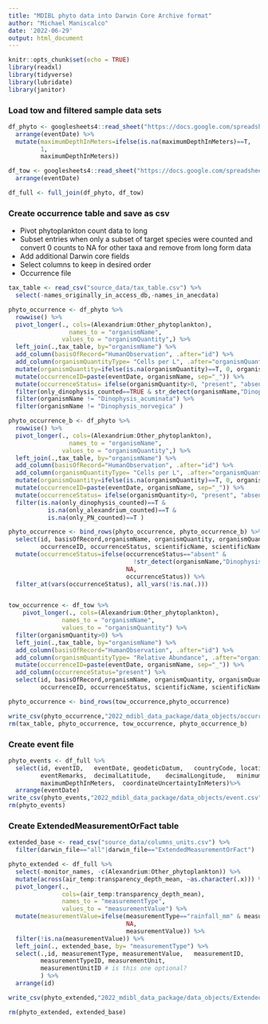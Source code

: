 ```yaml
---
title: "MDIBL phyto data into Darwin Core Archive format"
author: "Michael Maniscalco"
date: '2022-06-29'
output: html_document
---
```


```r
knitr::opts_chunk$set(echo = TRUE)
library(readxl)
library(tidyverse)
library(lubridate)
library(janitor)
```

### Load tow and filtered sample data sets

```r
df_phyto <- googlesheets4::read_sheet("https://docs.google.com/spreadsheets/d/1gj44rb7tz8_Y43Io3aIVJaJfgN-Gr9mOGEokjDZpu5E/edit#gid=902631445") %>%
  arrange(eventDate) %>%
  mutate(maximumDepthInMeters=ifelse(is.na(maximumDepthInMeters)==T,
         1,
         maximumDepthInMeters)) 

df_tow <- googlesheets4::read_sheet("https://docs.google.com/spreadsheets/d/1bz9ZMGaARpJCBnHZB632ltLvTyscNlLQsaqxae6SWqQ/edit#gid=0") %>%
  arrange(eventDate)

df_full <- full_join(df_phyto, df_tow)
```

### Create occurrence table and save as csv
* Pivot phytoplankton count data to long 
* Subset entries when only a subset of target species were counted and convert 0 counts to NA for other taxa and remove from long form data
* Add additional Darwin core fields
* Select columns to keep in desired order
* Occurrence file

```r
tax_table <- read_csv("source_data/tax_table.csv") %>%
  select(-names_originally_in_access_db,-names_in_anecdata)

phyto_occurrence <- df_phyto %>%
  rowwise() %>%
  pivot_longer(., cols=(Alexandrium:Other_phytoplankton),
                 names_to = "organismName",
               values_to = "organismQuantity",) %>%
  left_join(.,tax_table, by="organismName") %>%
  add_column(basisOfRecord="HumanObservation", .after="id") %>%
  add_column(organismQuantityType= "Cells per L", .after="organismQuantity") %>% 
  mutate(organismQuantity=ifelse(is.na(organismQuantity)==T, 0, organismQuantity)) %>%
  mutate(occurrenceID=paste(eventDate, organismName, sep="_")) %>%
  mutate(occurrenceStatus= ifelse(organismQuantity>0, "present", "absent")) %>%
  filter(only_dinophysis_counted==TRUE & str_detect(organismName,"Dinophysis")==T |only_alexandrium_counted==TRUE & str_detect(organismName,"Alexandrium")==T |only_PN_counted==TRUE & str_detect(organismName,"Pseudo_nit" )==T) %>%
  filter(organismName != "Dinophysis_acuminata") %>%
  filter(organismName != "Dinophysis_norvegica" )

phyto_occurrence_b <- df_phyto %>%
  rowwise() %>%
  pivot_longer(., cols=(Alexandrium:Other_phytoplankton),
                 names_to = "organismName",
               values_to = "organismQuantity",) %>%
  left_join(.,tax_table, by="organismName") %>%
  add_column(basisOfRecord="HumanObservation", .after="id") %>%
  add_column(organismQuantityType= "Cells per L", .after="organismQuantity") %>% 
  mutate(organismQuantity=ifelse(is.na(organismQuantity)==T, 0, organismQuantity)) %>%
  mutate(occurrenceID=paste(eventDate, organismName, sep="_")) %>%
  mutate(occurrenceStatus= ifelse(organismQuantity>0, "present", "absent")) %>%
  filter(is.na(only_dinophysis_counted)==T &
           is.na(only_alexandrium_counted)==T & 
           is.na(only_PN_counted)==T ) 

phyto_occurrence <- bind_rows(phyto_occurrence, phyto_occurrence_b) %>%
  select(id, basisOfRecord,organismName, organismQuantity, organismQuantityType,
         occurrenceID, occurrenceStatus, scientificName, scientificNameID, taxonID, kingdom) %>%
  mutate(occurrenceStatus=ifelse(occurrenceStatus=="absent" &
                                   !str_detect(organismName,"Dinophysis|Pseudo_n|Alexandrium|Prorocentrum|Margalefidinium|Karenia"),
                                 NA,
                                 occurrenceStatus)) %>%
  filter_at(vars(occurrenceStatus), all_vars(!is.na(.)))


tow_occurrence <- df_tow %>%
    pivot_longer(., cols=(Alexandrium:Other_phytoplankton),
               names_to = "organismName",
               values_to = "organismQuantity") %>%
  filter(organismQuantity>0) %>%
  left_join(.,tax_table, by="organismName") %>%
  add_column(basisOfRecord="HumanObservation", .after="id") %>%
  add_column(organismQuantityType= "Relative Abundance", .after="organismQuantity") %>% 
  mutate(occurrenceID=paste(eventDate, organismName, sep="_")) %>%
  add_column(occurrenceStatus="present") %>%
  select(id, basisOfRecord,organismName, organismQuantity, organismQuantityType,
         occurrenceID, occurrenceStatus, scientificName, scientificNameID, taxonID, kingdom)

phyto_occurrence <- bind_rows(tow_occurrence,phyto_occurrence)

write_csv(phyto_occurrence,"2022_mdibl_data_package/data_objects/occurrence.csv")
rm(tax_table, phyto_occurrence, tow_occurrence, phyto_occurrence_b)
```

### Create event file

```r
phyto_events <- df_full %>%
  select(id, eventID,	eventDate, geodeticDatum,	countryCode, locationID, 
         eventRemarks,	decimalLatitude,	decimalLongitude,	minimumDepthInMeters,
         maximumDepthInMeters,	coordinateUncertaintyInMeters)%>%
  arrange(eventDate)
write_csv(phyto_events,"2022_mdibl_data_package/data_objects/event.csv")
rm(phyto_events)
```

### Create ExtendedMeasurementOrFact table

```r
extended_base <- read_csv("source_data/columns_units.csv") %>%
  filter(darwin_file=="all"|darwin_file=="ExtendedMeasurementOrFact")

phyto_extended <- df_full %>%
  select(-monitor_names, -c(Alexandrium:Other_phytoplankton)) %>% 
  mutate(across(air_temp:transparency_depth_mean, ~as.character(.x))) %>%
  pivot_longer(., 
               cols=(air_temp:transparency_depth_mean),
               names_to = "measurementType",
               values_to = "measurementValue") %>%
  mutate(measurementValue=ifelse(measurementType=="rainfall_mm" & measurementValue=="0",
                                 NA, 
                                 measurementValue)) %>%
  filter(!is.na(measurementValue)) %>%
  left_join(., extended_base, by= "measurementType") %>%
  select(.,id, measurementType,	measurementValue,	measurementID,
         measurementTypeID,	measurementUnit,
         measurementUnitID # is this one optional?
         ) %>%
  arrange(id)

write_csv(phyto_extended,"2022_mdibl_data_package/data_objects/ExtendedMeasurementOrFact.csv")

rm(phyto_extended, extended_base)
```

```r

```